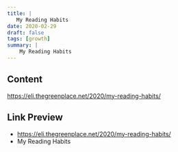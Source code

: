 ```yaml
---
title: |
   My Reading Habits
date: 2020-02-29
draft: false
tags: [growth]
summary: |
    My Reading Habits
---
```


## Content

https://eli.thegreenplace.net/2020/my-reading-habits/

## Link Preview

- https://eli.thegreenplace.net/2020/my-reading-habits/
- My Reading Habits
